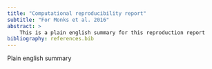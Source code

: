 ```yaml
---
title: "Computational reproducibility report"
subtitle: "For Monks et al. 2016"
abstract: >
    This is a plain english summary for this reproduction report
bibliography: references.bib
---
```


Plain english summary